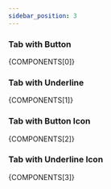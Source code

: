```yaml
---
sidebar_position: 3
---
```



### Tab with Button

<CodePreview>{COMPONENTS[0]}</CodePreview>

### Tab with Underline

<CodePreview>{COMPONENTS[1]}</CodePreview>

### Tab with Button Icon

<CodePreview>{COMPONENTS[2]}</CodePreview>

### Tab with Underline Icon

<CodePreview>{COMPONENTS[3]}</CodePreview>
